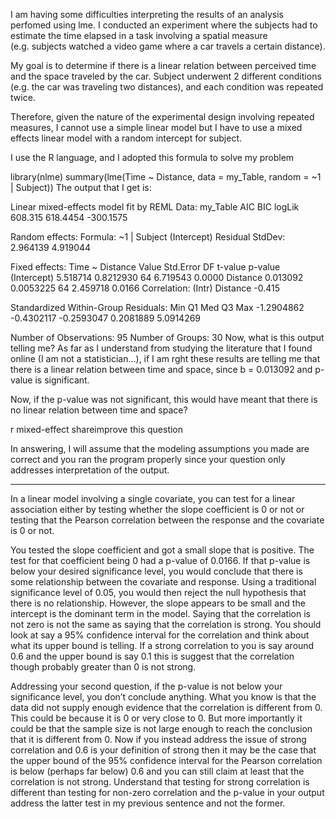 I am having some difficulties interpreting the results of an analysis perfomed using lme. I conducted an experiment where the subjects had to estimate the time elapsed in a task involving a spatial measure (e.g. subjects watched a video game where a car travels a certain distance). 

My goal is to determine if there is a linear relation between perceived time and the space traveled by the car. Subject underwent 2 different conditions (e.g. the car was traveling two distances), and each condition was repeated twice. 

Therefore, given the nature of the experimental design involving repeated measures, I cannot use a simple linear model but I have to use a mixed effects linear model with a random intercept for subject.

I use the R language, and I adopted this formula to solve my problem

library(nlme)
summary(lme(Time ~ Distance, data = my_Table, random = ~1 | Subject))
The output that I get is:

Linear mixed-effects model fit by REML
 Data: my_Table 
      AIC      BIC    logLik
  608.315 618.4454 -300.1575

Random effects:
 Formula: ~1 | Subject
        (Intercept) Residual
StdDev:    2.964139 4.919044

Fixed effects: Time ~ Distance
                                          Value Std.Error DF  t-value p-value
(Intercept)                            5.518714 0.8212930 64 6.719543  0.0000
 Distance                              0.013092 0.0053225 64 2.459718  0.0166
 Correlation: 
                                       (Intr)
 Distance                              -0.415

Standardized Within-Group Residuals:
       Min         Q1        Med         Q3        Max 
-1.2904862 -0.4302117 -0.2593047  0.2081889  5.0914269 

Number of Observations: 95
Number of Groups: 30 
Now, what is this output telling me? As far as I understand from studying the literature that I found online (I am not a statistician...), if I am rght these results are telling me that there is a linear relation between time and space, since b = 0.013092 and p-value is significant.

Now, if the p-value was not significant, this would have meant that there is no linear relation between time and space?

r mixed-effect
shareimprove this question

In answering, I will assume that the modeling assumptions you made are correct and you ran the program properly since your question only addresses interpretation of the output. 

------------------------------------------------------------------------------------

In a linear model involving a single covariate, you can test for a linear association either by testing whether the slope coefficient is 0 or not or testing that the Pearson correlation between the response and the covariate is 0 or not.

You tested the slope coefficient and got a small slope that is positive. The test for that coefficient being 0 had a p-value of 0.0166. If that p-value is below your desired significance level, you would conclude that there is some relationship between the covariate and response. Using a traditional significance level of 0.05, you would then reject the null hypothesis that there is no relationship. 
However, the slope appears to be small and the intercept is the dominant term in the model. Saying that the correlation is not zero is not the same as saying that the correlation is strong. 
You should look at say a 95% confidence interval for the correlation and think about what its upper bound is telling. If a strong correlation to you is say around 0.6 and the upper bound is say 0.1 this is suggest that the correlation though probably greater than 0 is not strong.

Addressing your second question, if the p-value is not below your significance level, you don't conclude anything. What you know is that the data did not supply enough evidence that the correlation is different from 0. This could be because it is 0 or very close to 0. But more importantly it could be that the sample size is not large enough to reach the conclusion that it is different from 0. 
Now if you instead address the issue of strong correlation and 0.6 is your definition of strong then it may be the case that the upper bound of the 95% confidence interval for the Pearson correlation is below (perhaps far below) 0.6 and you can still claim at least that the correlation is not strong. 
Understand that testing for strong correlation is different than testing for non-zero correlation and the p-value in your output address the latter test in my previous sentence and not the former.

